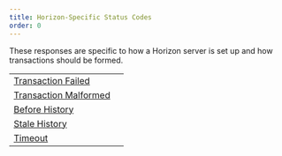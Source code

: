 ```yaml
---
title: Horizon-Specific Status Codes
order: 0
---
```



These responses are specific to how a Horizon server is set up and how transactions should be formed.

<MethodTable title="Horizon-Specific Status Codes">

|                                                      |     |
| ---------------------------------------------------- | --- |
| [Transaction Failed](./transaction-failed.mdx)       |     |
| [Transaction Malformed](./transaction-malformed.mdx) |     |
| [Before History](./before-history.mdx)               |     |
| [Stale History](./stale-history.mdx)                 |     |
| [Timeout](./timeout.mdx)                             |     |

</MethodTable>
